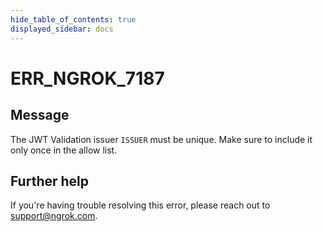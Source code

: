 ```yaml
---
hide_table_of_contents: true
displayed_sidebar: docs
---
```



# ERR_NGROK_7187

## Message

The JWT Validation issuer `ISSUER` must be unique. Make sure to include it only once in the allow list.

<ErrorDetails error="err_ngrok_7187" />

## Further help

If you're having trouble resolving this error, please reach out to [support@ngrok.com](mailto:support@ngrok.com?subject=Help%20with%20ERR_NGROK_7187).
